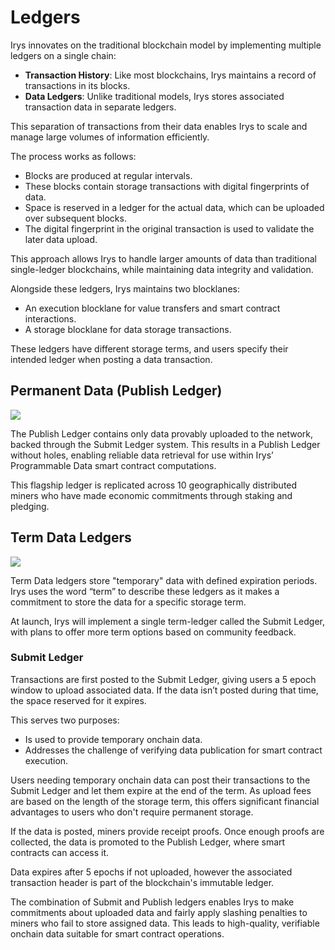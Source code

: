 
# Ledgers

Irys innovates on the traditional blockchain model by implementing multiple ledgers on a single chain:

- **Transaction History**: Like most blockchains, Irys maintains a record of transactions in its blocks.
- **Data Ledgers**: Unlike traditional models, Irys stores associated transaction data in separate ledgers.

This separation of transactions from their data enables Irys to scale and manage large volumes of information efficiently.

The process works as follows:

- Blocks are produced at regular intervals.
- These blocks contain storage transactions with digital fingerprints of data.
- Space is reserved in a ledger for the actual data, which can be uploaded over subsequent blocks.
- The digital fingerprint in the original transaction is used to validate the later data upload.

This approach allows Irys to handle larger amounts of data than traditional single-ledger blockchains, while maintaining data integrity and validation.

Alongside these ledgers, Irys maintains two blocklanes:

- An execution blocklane for value transfers and smart contract interactions.
- A storage blocklane for data storage transactions.

These ledgers have different storage terms, and users specify their intended ledger when posting a data transaction.

## Permanent Data (Publish Ledger)

<img className="rounded-2xl my-5" src="/diagrams/publish-ledger.jpg" />

The Publish Ledger contains only data provably uploaded to the network, backed through the Submit Ledger system. This results in a Publish Ledger without holes, enabling reliable data retrieval for use within Irys’ Programmable Data smart contract computations.

This flagship ledger is replicated across 10 geographically distributed miners who have made economic commitments through staking and pledging.

## Term Data Ledgers

<img className="rounded-2xl my-5" src="/diagrams/ledgers.jpg" />

Term Data ledgers store "temporary" data with defined expiration periods. Irys uses the word “term” to describe these ledgers as it makes a commitment to store the data for a specific storage term.

At launch, Irys will implement a single term-ledger called the Submit Ledger, with plans to offer more term options based on community feedback.

### Submit Ledger

Transactions are first posted to the Submit Ledger, giving users a 5 epoch window to upload associated data. If the data isn’t posted during that time, the space reserved for it expires.

This serves two purposes:

- Is used to provide temporary onchain data.
- Addresses the challenge of verifying data publication for smart contract execution.

Users needing temporary onchain data can post their transactions to the Submit Ledger and let them expire at the end of the term. As upload fees are based on the length of the storage term, this offers significant financial advantages to users who don't require permanent storage.

If the data is posted, miners provide receipt proofs. Once enough proofs are collected, the data is promoted to the Publish Ledger, where smart contracts can access it.

<Callout type="info" emoji="ℹ️">
	Data expires after 5 epochs if not uploaded, however the associated transaction header is part of the
	blockchain's immutable ledger.
</Callout>

The combination of Submit and Publish ledgers enables Irys to make commitments about uploaded data and fairly apply slashing penalties to miners who fail to store assigned data. This leads to high-quality, verifiable onchain data suitable for smart contract operations.
